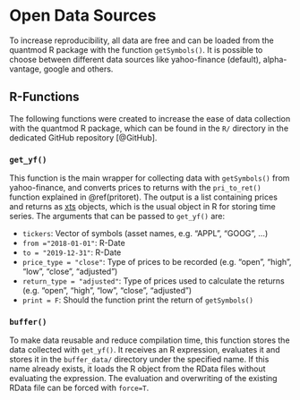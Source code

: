 # Open Data Sources
To increase reproducibility, all data are free and can be loaded from the quantmod R package with the function `getSymbols()`. It is possible to choose between different data sources like yahoo-finance (default), alpha-vantage, google and others. 

## R-Functions
The following functions were created to increase the ease of data collection with the quantmod R package, which can be found in the `R/` directory in the dedicated GitHub repository [@GitHub].

### `get_yf()`
This function is the main wrapper for collecting data with `getSymbols()` from yahoo-finance, and converts prices to returns with the `pri_to_ret()` function explained in \@ref(pritoret). The output is a list containing prices and returns as [xts](https://cran.r-project.org/web/packages/xts/xts.pdf) objects, which is the usual object in R for storing time series. The arguments that can be passed to `get_yf()` are:  

+ `tickers`: Vector of symbols (asset names, e.g. "APPL", "GOOG", ...)
+ `from ="2018-01-01"`: R-Date
+ `to = "2019-12-31"`: R-Date
+ `price_type = "close"`: Type of prices to be recorded (e.g. "open", "high", "low", "close", "adjusted")
+ `return_type = "adjusted"`: Type of prices used to calculate the returns (e.g. "open", "high", "low", "close", "adjusted")
+ `print = F`: Should the function print the return of `getSymbols()`


### `buffer()`
To make data reusable and reduce compilation time, this function stores the data collected with `get_yf()`. It receives an R expression, evaluates it and stores it in the `buffer_data/` directory under the specified name. If this name already exists, it loads the R object from the RData files without evaluating the expression. The evaluation and overwriting of the existing RData file can be forced with `force=T`.

